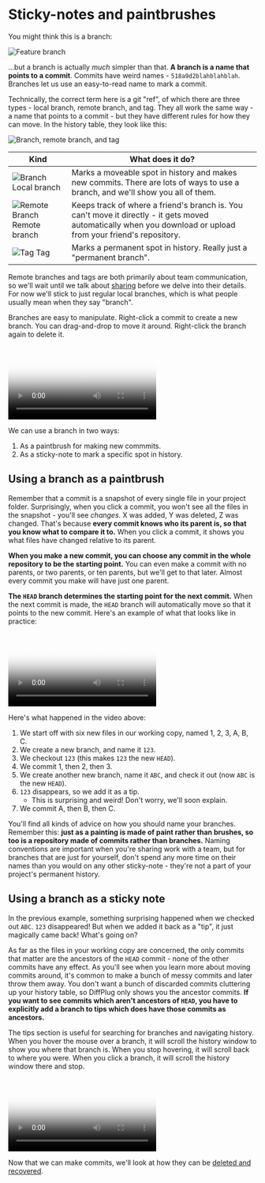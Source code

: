 
# Sticky-notes and paintbrushes

You might think this is a branch:

<Image 
	src="/branches/sticky-notes-and-paintbrushes/simple-branch.png" 
	alt="Feature branch"
	width={120}
	height={134}
/>

...but a branch is actually *much* simpler than that.  **A branch is a name that points to a commit**.  Commits have weird names - `518a9d2blahblahblah`.  Branches let us use an easy-to-read name to mark a commit.

Technically, the correct term here is a git "ref", of which there are three types - local branch, remote branch, and tag.  They all work the same way - a name that points to a commit - but they have different rules for how they can move.  In the history table, they look like this:

<Image 
	src="/branches/sticky-notes-and-paintbrushes/local-branch-remote-branch-tag.png" 
	alt="Branch, remote branch, and tag"
	width={210}
	height={18}
/>

<TableStyle />

| Kind                                              | What does it do?            |
|--                                                 |--                           |
| <Image className="inline" alt="Branch" src="/branches/sticky-notes-and-paintbrushes/local-branch.png" /> Local branch          | Marks a moveable spot in history and makes new commits. There are lots of ways to use a branch, and we'll show you all of them. |
| <Image className="inline" alt="Remote Branch" src="/branches/sticky-notes-and-paintbrushes/remote-branch.png" /> Remote branch | Keeps track of where a friend's branch is. You can't move it directly - it gets moved automatically when you download or upload from your friend's repository. |
| <Image className="inline" alt="Tag" src="/branches/sticky-notes-and-paintbrushes/tag.png" /> Tag                               | Marks a permanent spot in history.  Really just a "permanent branch". |

Remote branches and tags are both primarily about team communication, so we'll wait until we talk about [sharing](/share) before we delve into their details.  For now we'll stick to just regular local branches, which is what people usually mean when they say "branch".

Branches are easy to manipulate.  Right-click a commit to create a new branch.  You can drag-and-drop to move it around.  Right-click the branch again to delete it.

<Video
	poster="/branches/sticky-notes-and-paintbrushes/branch-drag.png"
	source="/branches/sticky-notes-and-paintbrushes/branch-drag.mp4"
/>

We can use a branch in two ways:

1. As a paintbrush for making new commmits.
2. As a sticky-note to mark a specific spot in history.

## Using a branch as a paintbrush

Remember that a commit is a snapshot of every single file in your project folder.  Surprisingly, when you click a commit, you won't see all the files in the snapshot - you'll see *changes*.  X was added, Y was deleted, Z was changed.  That's because **every commit knows who its parent is, so that you know what to compare it to.**  When you click a commit, it shows you what files have changed relative to its parent.

**When you make a new commit, you can choose any commit in the whole repository to be the starting point.**  You can even make a commit with no parents, or two parents, or ten parents, but we'll get to that later.  Almost every commit you make will have just one parent.

**The `HEAD` branch determines the starting point for the next commit.**  When the next commit is made, the `HEAD` branch will automatically move so that it points to the new commit.  Here's an example of what that looks like in practice:

<Video
	poster="/branches/sticky-notes-and-paintbrushes/branch-create-fork.png"
	source="/branches/sticky-notes-and-paintbrushes/branch-create-fork.mp4"
/>

Here's what happened in the video above:
1. We start off with six new files in our working copy, named 1, 2, 3, A, B, C.
2. We create a new branch, and name it `123`.
3. We checkout `123` (this makes `123` the new `HEAD`).
4. We commit 1, then 2, then 3.
5. We create another new branch, name it `ABC`, and check it out (now `ABC` is the new `HEAD`).
6. `123` disappears, so we add it as a tip.
	+ This is surprising and weird!  Don't worry, we'll soon explain.
7. We commit A, then B, then C.

You'll find all kinds of advice on how you should name your branches.  Remember this: **just as a painting is made of paint rather than brushes, so too is a repository made of commits rather than branches.**  Naming conventions are important when you're sharing work with a team, but for branches that are just for yourself, don't spend any more time on their names than you would on any other sticky-note - they're not a part of your project's permanent history.

## Using a branch as a sticky note

In the previous example, something surprising happened when we checked out `ABC`.  `123` disappeared!  But when we added it back as a "tip", it just magically came back!  What's going on?

As far as the files in your working copy are concerned, the only commits that matter are the ancestors of the `HEAD` commit - none of the other commits have any effect.  As you'll see when you learn more about moving commits around, it's common to make a bunch of messy commits and later throw them away.  You don't want a bunch of discarded commits cluttering up your history table, so DiffPlug only shows you the ancestor commits.  **If you want to see commits which aren't ancestors of `HEAD`, you have to explicitly add a branch to tips which does have those commits as ancestors.**

The tips section is useful for searching for branches and navigating history.  When you hover the mouse over a branch, it will scroll the history window to show you where that branch is.  When you stop hovering, it will scroll back to where you were.  When you click a branch, it will scroll the history window there and stop.

<Video
	poster="/branches/sticky-notes-and-paintbrushes/branch-hover-vs-click.png"
	source="/branches/sticky-notes-and-paintbrushes/branch-hover-vs-click.mp4"
/>

Now that we can make commits, we'll look at how they can be [deleted and recovered](/branches/reflog).
